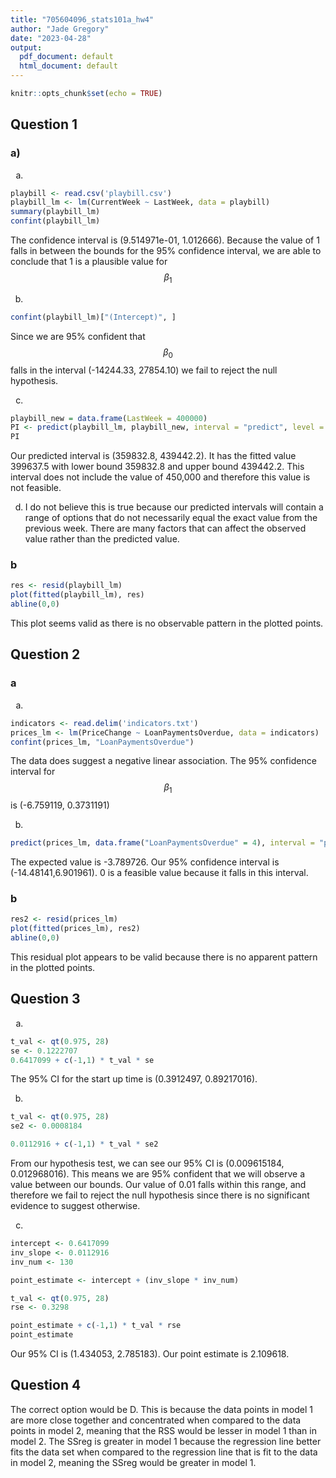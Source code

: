 ```yaml
---
title: "705604096_stats101a_hw4"
author: "Jade Gregory"
date: "2023-04-28"
output:
  pdf_document: default
  html_document: default
---
```


```r
knitr::opts_chunk$set(echo = TRUE)
```

## Question 1
### a)
a)
```r
playbill <- read.csv('playbill.csv')
playbill_lm <- lm(CurrentWeek ~ LastWeek, data = playbill)
summary(playbill_lm)
confint(playbill_lm)
```

The confidence interval is (9.514971e-01, 1.012666). Because the value of 1 falls in between the bounds for the 95% confidence interval, we are able to conclude that 1 is a plausible value for $$\beta_1$$

b)
```r
confint(playbill_lm)["(Intercept)", ]
```

Since we are 95% confident that $$\beta_0$$ falls in the interval (-14244.33, 27854.10) we fail to reject the null hypothesis. 

c)
```r
playbill_new = data.frame(LastWeek = 400000)
PI <- predict(playbill_lm, playbill_new, interval = "predict", level = .95)
PI
```

Our predicted interval is (359832.8, 439442.2). It has the fitted value 399637.5 with lower bound 359832.8 and upper bound 439442.2. This interval does not include the value of 450,000 and therefore this value is not feasible. 

d)
I do not believe this is true because our predicted intervals will contain a range of options that do not necessarily equal the exact value from the previous week. There are many factors that can affect the observed value rather than the predicted value.

### b
```r
res <- resid(playbill_lm)
plot(fitted(playbill_lm), res)
abline(0,0)
```

This plot seems valid as there is no observable pattern in the plotted points.

## Question 2
### a
a)
```r
indicators <- read.delim('indicators.txt')
prices_lm <- lm(PriceChange ~ LoanPaymentsOverdue, data = indicators)
confint(prices_lm, "LoanPaymentsOverdue")
```

The data does suggest a negative linear association. The 95% confidence interval for $$\beta_1$$ is (-6.759119, 0.3731191)

b)
```r
predict(prices_lm, data.frame("LoanPaymentsOverdue" = 4), interval = "predict")
```

The expected value is -3.789726. Our 95% confidence interval is (-14.48141,6.901961). 0 is a feasible value because it falls in this interval. 

### b
```r
res2 <- resid(prices_lm)
plot(fitted(prices_lm), res2)
abline(0,0)
```

This residual plot appears to be valid because there is no apparent pattern in the plotted points.

## Question 3
a)
```r
t_val <- qt(0.975, 28)
se <- 0.1222707
0.6417099 + c(-1,1) * t_val * se
```
The 95% CI for the start up time is (0.3912497, 0.89217016).

b)
```r
t_val <- qt(0.975, 28)
se2 <- 0.0008184

0.0112916 + c(-1,1) * t_val * se2
```

From our hypothesis test, we can see our 95% CI is (0.009615184, 0.012968016). This means we are 95% confident that we will observe a value between our bounds. Our value of 0.01 falls within this range, and therefore we fail to reject the null hypothesis since there is no significant evidence to suggest otherwise.

c)
```r
intercept <- 0.6417099
inv_slope <- 0.0112916
inv_num <- 130

point_estimate <- intercept + (inv_slope * inv_num)

t_val <- qt(0.975, 28)
rse <- 0.3298

point_estimate + c(-1,1) * t_val * rse
point_estimate
```

Our 95% CI is (1.434053, 2.785183). Our point estimate is  2.109618.

## Question 4
The correct option would be D. This is because the data points in model 1 are more close together and concentrated when compared to the data points in model 2, meaning that the RSS would be lesser in model 1 than in model 2. The SSreg is greater in model 1 because the regression line better fits the data set when compared to the regression line that is fit to the data in model 2, meaning the SSreg would be greater in model 1. 
